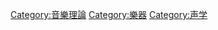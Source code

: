 {{Catnav|頁面分類|總類|学术|科学|理論|音樂理論}}
{{Catnav|頁面分類|總類|文化|音乐|音乐学|音樂理論}}
{{Catnav|頁面分類|總類|自然|声音|音乐|樂器}}

[[Category:音樂理論|Category:音樂理論]]
[[Category:樂器|Category:樂器]]
[[Category:声学|Category:声学]]